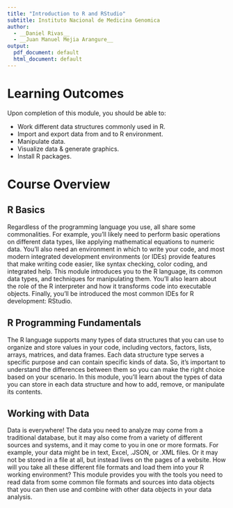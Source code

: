 ```yaml
---
title: "Introduction to R and RStudio"
subtitle: Instituto Nacional de Medicina Genomica
author:
  - __Daniel Rivas__
  - __Juan Manuel Mejia Arangure__
output:
  pdf_document: default
  html_document: default
---
```


# Learning Outcomes

Upon completion of this module, you should be able to:

- Work different data structures commonly used in R.
- Import and export data from and to R environment.
- Manipulate data.
- Visualize data & generate graphics.
- Install R packages.

# Course Overview

## R Basics

Regardless of the programming language you use, all share some commonalities. For example, you’ll likely need to perform basic operations on different data types, like applying mathematical equations to numeric data. You’ll also need an environment in which to write your code, and most modern integrated development environments (or IDEs) provide features that make writing code easier, like syntax checking, color coding, and integrated help. This module introduces you to the R language, its common data types, and techniques for manipulating them. You’ll also learn about the role of the R interpreter and how it transforms code into executable objects. Finally, you’ll be introduced the most common IDEs for R development: RStudio.

## R Programming Fundamentals

The R language supports many types of data structures that you can use to organize and store values in your code, including vectors, factors, lists, arrays, matrices, and data frames. Each data structure type serves a specific purpose and can contain specific kinds of data. So, it’s important to understand the differences between them so you can make the right choice based on your scenario. In this module, you’ll learn about the types of data you can store in each data structure and how to add, remove, or manipulate its contents.

## Working with Data

Data is everywhere! The data you need to analyze may come from a traditional database, but it may also come from a variety of different sources and systems, and it may come to you in one or more formats. For example, your data might be in text, Excel, .JSON, or .XML files. Or it may not be stored in a file at all, but instead lives on the pages of a website. How will you take all these different file formats and load them into your R working environment? This module provides you with the tools you need to read data from some common file formats and sources into data objects that you can then use and combine with other data objects in your data analysis.
